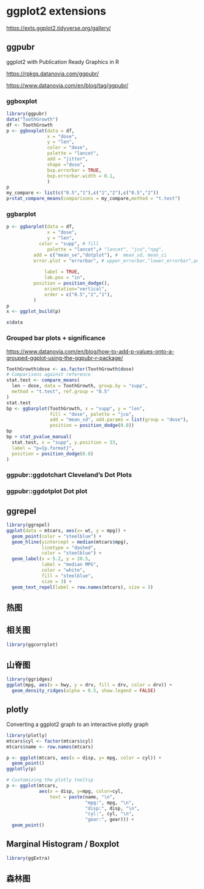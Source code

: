 # ggplot2 extensions

<https://exts.ggplot2.tidyverse.org/gallery/>

## ggpubr

ggplot2 with Publication Ready Graphics in R

<https://rpkgs.datanovia.com/ggpubr/>

<https://www.datanovia.com/en/blog/tag/ggpubr/>

### ggboxplot

```r
library(ggpubr)
data("ToothGrowth")
df <- ToothGrowth
p <- ggboxplot(data = df,
               x = "dose",
               y = "len",
               color = "dose",
               palette = "lancet",
               add = "jitter",
               shape ="dose",
               bxp.errorbar = TRUE,
               bxp.errorbar.width = 0.1,
               )
p
my_compare <- list(c("0.5","1"),c("1","2"),c("0.5","2"))
p+stat_compare_means(comparisons = my_compare,method = "t.test")
```

### ggbarplot

```r
p <- ggbarplot(data = df,
               x = "dose",
               y = "len",
            color = "supp", # fill
               palette = "lancet",# "lancet", "jco","npg",
          add = c("mean_se","dotplot"), #  mean_sd, mean_ci
          error.plot = "errorbar", # upper_errorbar,"lower_errorbar",pointrange,"linerange", "crossbar",
        
              label = TRUE,
              lab.pos = "in",
          position = position_dodge(),
              orientation="vertical",
              order = c("0.5","2","1"),
          )
p
x <- ggplot_build(p)

x$data
```

### Grouped bar plots + significance

<https://www.datanovia.com/en/blog/how-to-add-p-values-onto-a-grouped-ggplot-using-the-ggpubr-r-package/>

```r
ToothGrowth$dose <- as.factor(ToothGrowth$dose)
# Comparisons against reference
stat.test <- compare_means(
  len ~ dose, data = ToothGrowth, group.by = "supp",
  method = "t.test", ref.group = "0.5"
)
stat.test
bp <- ggbarplot(ToothGrowth, x = "supp", y = "len",
                fill = "dose", palette = "jco",
                add = "mean_sd", add.params = list(group = "dose"),
                position = position_dodge(0.8))
bp
bp + stat_pvalue_manual(
  stat.test, x = "supp", y.position = 33,
  label = "p={p.format}",
  position = position_dodge(0.8)
)
```

### ggpubr::ggdotchart Cleveland's Dot Plots

### ggpubr::ggdotplot Dot plot

## ggrepel

```r
library(ggrepel)
ggplot(data = mtcars, aes(x= wt, y = mpg)) +
  geom_point(color = "steelblue") +
  geom_hline(yintercept = median(mtcars$mpg),                     
             linetype = "dashed",
             color = "steelblue") +
  geom_label(x = 5.2, y = 20.5,                                      
             label = "median MPG", 
             color = "white", 
             fill = "steelblue",
             size = 3) +
  geom_text_repel(label = row.names(mtcars), size = 3)
```

## 热图

## 相关图 {#ggplot2_graphics-ggplot2_graphics-ggplot2_graphics-ggplot2_graphics-ggplot2_graphics-sec-correlogram}

```r
library(ggcorrplot)
```

## 山脊图

```r
library(ggridges)
ggplot(mpg, aes(x = hwy, y = drv, fill = drv, color = drv)) +
  geom_density_ridges(alpha = 0.5, show.legend = FALSE)
```

## plotly

Converting a ggplot2 graph to an interactive plotly graph

```r
library(plotly)
mtcars$cyl <- factor(mtcars$cyl)
mtcars$name <- row.names(mtcars)

p <- ggplot(mtcars, aes(x = disp, y= mpg, color = cyl)) +
  geom_point()
ggplotly(p)

```

```r
# Customizing the plotly tooltip
p <- ggplot(mtcars,
            aes(x = disp, y=mpg, color=cyl,
                text = paste(name, "\n",
                             "mpg:", mpg, "\n",
                             "disp:", disp, "\n",
                             "cyl:", cyl, "\n",
                             "gear:", gear))) +
  geom_point()
```

## Marginal Histogram / Boxplot

```r
library(ggExtra)
```

## 森林图

```r
```
